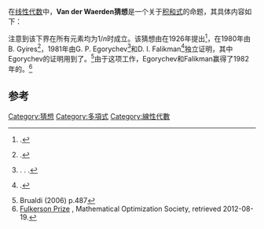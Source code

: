 在[[线性代数|线性代数]]中，'''Van der Waerden猜想'''是一个关于[[积和式|积和式]]的命题，其具体内容如下：

{{Squote|w=80%|对于任意的双[[轉移矩陣|轉移矩陣]]，其[[积和式|积和式]]的值大于等于<math>n!/n^n</math>。}}

注意到该下界在所有元素均为<math>1/n</math>时成立。该猜想由{{link-en|Bartel Leendert van der Waerden}}在1926年提出<ref>{{citation
 | last = van der Waerden | first = B. L. | author-link = Bartel Leendert van der Waerden
 | journal = Jber. Deutsch. Math.-Verein.
 | page = 117
 | title = Aufgabe 45
 | volume = 35
 | year = 1926}}.</ref>，在1980年由B. Gyires<ref>{{citation
 | last = Gyires | first = B.
 | issue = 3-4
 | journal = Publicationes Mathematicae Institutum Mathematicum Universitatis Debreceniensis
 | mr = 604006
 | pages = 291–304
 | title = The common source of several inequalities concerning doubly stochastic matrices
 | volume = 27
 | year = 1980}}.</ref>，1981年由G. P. Egorychev<ref>{{citation
 | last = Egoryčev | first = G. P.
 | language = ru
 | location = Krasnoyarsk
 | mr = 602332
 | page = 12
 | publisher = Akad. Nauk SSSR Sibirsk. Otdel. Inst. Fiz.
 | title = Reshenie problemy van-der-Vardena dlya permanentov
 | year = 1980}}. {{citation
 | last = Egorychev | first = G. P.
 | issue = 6
 | journal = Akademiya Nauk SSSR
 | language = ru
 | mr = 638007
 | pages = 65–71, 225
 | title = Proof of the van der Waerden conjecture for permanents
 | volume = 22
 | year = 1981}}. {{citation
 | last = Egorychev | first = G. P.
 | doi = 10.1016/0001-8708(81)90044-X
 | issue = 3
 | journal = Advances in Mathematics
 | mr = 642395
 | pages = 299–305
 | title = The solution of van der Waerden's problem for permanents
 | volume = 42
 | year = 1981}}.</ref>和D. I. Falikman<ref>{{citation
 | last = Falikman | first = D. I.
 | issue = 6
 | journal = Akademiya Nauk Soyuza SSR
 | language = ru
 | mr = 625097
 | pages = 931–938, 957
 | title = Proof of the van der Waerden conjecture on the permanent of a doubly stochastic matrix
 | volume = 29
 | year = 1981}}.</ref>独立证明，其中Egorychev的证明用到了{{link-en|Alexandrov–Fenchel不等式|Alexandrov–Fenchel inequality}}。<ref name=CMC487>Brualdi (2006) p.487</ref>由于这项工作，Egorychev和Falikman赢得了1982年的{{link-en|Fulkerson奖|Fulkerson Prize}}。<ref>[http://www.mathopt.org/?nav=fulkerson Fulkerson Prize] {{Wayback|url=http://www.mathopt.org/?nav=fulkerson |date=20190212173654 }}, Mathematical Optimization Society, retrieved 2012-08-19.</ref>

== 参考 ==
<references/>

[[Category:猜想|Category:猜想]]
[[Category:多項式|Category:多項式]]
[[Category:線性代數|Category:線性代數]]
